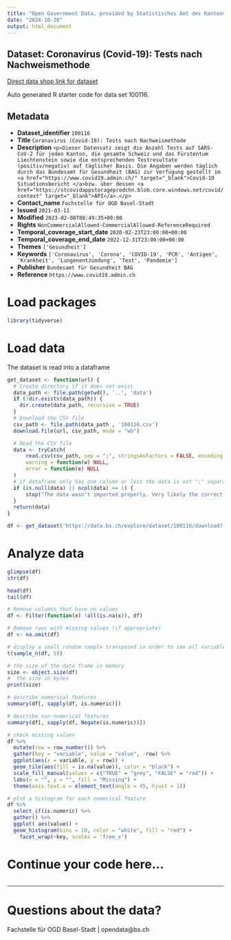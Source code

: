 ```yaml
---
title: "Open Government Data, provided by Statistisches Amt des Kantons Basel-Stadt - Fachstelle OGD"
date: "2024-10-30"
output: html_document
---
```


## Dataset: Coronavirus (Covid-19): Tests nach Nachweismethode

[Direct data shop link for dataset](https://data.bs.ch/explore/dataset/100116)

Auto generated R starter code for data set 100116.

## Metadata

- **Dataset_identifier** `100116`
- **Title** `Coronavirus (Covid-19): Tests nach Nachweismethode`
- **Description** `<p>Dieser Datensatz zeigt die Anzahl Tests auf SARS-CoV-2 für jeden Kanton, die gesamte Schweiz und das Fürstentum Liechtenstein sowie die entsprechenden Testresultate (positiv/negativ) auf täglicher Basis. Die Angaben werden täglich durch das Bundesamt für Gesundheit (BAG) zur Verfügung gestellt im <a href="https://www.covid19.admin.ch/" target="_blank">Covid-19 Situationsbericht </a>bzw. über dessen <a href="https://stcovidappstorageprodchn.blob.core.windows.net/covid/context" target="_blank">API</a>.</p>`
- **Contact_name** `Fachstelle für OGD Basel-Stadt`
- **Issued** `2021-03-11`
- **Modified** `2023-02-08T08:49:35+00:00`
- **Rights** `NonCommercialAllowed-CommercialAllowed-ReferenceRequired`
- **Temporal_coverage_start_date** `2020-02-23T23:00:00+00:00`
- **Temporal_coverage_end_date** `2022-12-31T23:00:00+00:00`
- **Themes** `['Gesundheit']`
- **Keywords** `['Coronavirus', 'Corona', 'COVID-19', 'PCR', 'Antigen', 'Krankheit', 'Lungenentzündung', 'Test', 'Pandemie']`
- **Publisher** `Bundesamt für Gesundheit BAG`
- **Reference** `https://www.covid19.admin.ch`


# Load packages

```r

library(tidyverse)
```

# Load data

The dataset is read into a dataframe

```r
get_dataset <- function(url) {
  # Create directory if it does not exist
  data_path <- file.path(getwd(), '..', 'data')
  if (!dir.exists(data_path)) {
    dir.create(data_path, recursive = TRUE)
  }
  # Download the CSV file
  csv_path <- file.path(data_path , '100116.csv')
  download.file(url, csv_path, mode = "wb")

  # Read the CSV file
  data <- tryCatch(
      read.csv(csv_path, sep = ";", stringsAsFactors = FALSE, encoding = "UTF-8"),
      warning = function(w) NULL,
      error = function(e) NULL
  )
  # if dataframe only has one column or less the data is not ";" separated
  if (is.null(data) || ncol(data) <= 1) {
      stop("The data wasn't imported properly. Very likely the correct separator couldn't be found.\nPlease check the dataset manually and adjust the code.")
  }
  return(data)
}
```

```r

df <- get_dataset('https://data.bs.ch/explore/dataset/100116/download?format=csv&timezone=Europe%2FZurich')

```

# Analyze data

```r

glimpse(df)
str(df)

head(df)
tail(df)

```

```r
# Remove columns that have no values
df <- Filter(function(x) !all(is.na(x)), df)

# Remove rows with missing values (if appropriate)
df <- na.omit(df)
```

```r
# display a small random sample transposed in order to see all variables
t(sample_n(df, 5))
```

```r
# the size of the data frame in memory
size <- object.size(df)
#  the size in bytes
print(size)
```

```r
# describe numerical features
summary(df[, sapply(df, is.numeric)])
```

```r
# describe non-numerical features
summary(df[, sapply(df, Negate(is.numeric))])
```

```r
# check missing values
df %>%
  mutate(row = row_number()) %>%
  gather(key = "variable", value = "value", -row) %>%
  ggplot(aes(x = variable, y = row)) +
  geom_tile(aes(fill = is.na(value)), color = "black") +
  scale_fill_manual(values = c("TRUE" = "grey", "FALSE" = "red")) +
  labs(x = "", y = "", fill = "Missing") +
  theme(axis.text.x = element_text(angle = 45, hjust = 1))
```

```r
# plot a histogram for each numerical feature
df %>%
  select_if(is.numeric) %>%
  gather() %>%
  ggplot( aes(value)) +
  geom_histogram(bins = 10, color = "white", fill = "red") +
    facet_wrap(~key, scales = 'free_x')
```

# Continue your code here...

```r

```
------------------------------------------------------------------------

# Questions about the data?

Fachstelle für OGD Basel-Stadt | opendata@bs.ch

